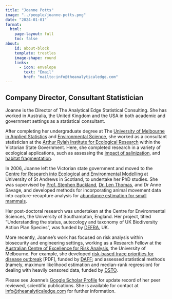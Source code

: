 ```yaml
---
title: "Joanne Potts"
image: "../people/joanne-potts.png"
date: "2024-01-01"
format:
  html:
    page-layout: full
    toc: false
about:
    id: about-block
    template: trestles
    image-shape: round
    links:
      - icon: envelope
        text: "Email"
        href: "mailto:info@theanalyticaledge.com"
---
```


## Company Director, Consultant Statistician

Joanne is the Director of The Analytical Edge Statistical Consulting. She has worked in Australia, the United Kingdom and the USA in both academic and government settings as a statistical consultant.

After completing her undergraduate degree at The [University of Melbourne in Applied Statistics](http://www.ms.unimelb.edu.au/) and [Environmental Science](http://www.sciencedirect.com/science/article/pii/S030438000600247X), she worked as a consultant statistician at the [Arthur Rylah Institute for Ecological Research](http://www.dse.vic.gov.au/arthur-rylah-institute) within the Victorian State Government. Here, she completed research in a variety of ecological applications, such as assessing the [impact of salinization](http://onlinelibrary.wiley.com/doi/10.1111/j.1365-2427.2006.01672.x/abstract), and [habitat fragmentation](http://www.publish.csiro.au/nid/144/display/citation/paper/WR07010.htm).

In 2006, Joanne left the Victorian state government and moved to the [Centre for Research into Ecological and Environmental Modelling](http://creem2.st-andrews.ac.uk/) at University of St Andrews in Scotland, to undertake her PhD studies. She was supervised by [Prof. Stephen Buckland](http://www.creem.st-and.ac.uk/stb/index.html), [Dr. Len Thomas](http://www.creem.st-and.ac.uk/len/), and Dr Anne Savage, and developed methods for incorporating animal movement data into capture-recapture analysis for [abundance estimation for small mammals](http://onlinelibrary.wiley.com/doi/10.1111/j.2041-210X.2012.00205.x/abstract).

Her post-doctoral research was undertaken at the Centre for Environmental Sciences, the University of Southampton, England. Her project, titled “Understanding the status, autecology and taxonomy of UK Biodiversity Action Plan Species”, was funded by [DEFRA](http://www.defra.gov.uk/ "Department for Environment, Food and Rural Affairs"), UK.

More recently, Joanne’s work has focused on risk analysis within biosecurity and engineering settings, working as a Research Fellow at the [Australian Centre of Excellence for Risk Analysis](http://www.acera.unimelb.edu.au/), the University of Melbourne. For example, she developed [risk-based trace priorities for disease outbreak](http://www.acera.unimelb.edu.au/materials/endorsed/1006B_OID2_Report.pdf) \[PDF\], funded by [DAFF](http://www.daff.gov.au/ "Department of Agriculture, Fisheries and Forestry"); and assessed statistical methods (namely, maximum likelihood estimation and median-rank regression) for dealing with heavily censored data, funded by [DSTO](http://www.dsto.defence.gov.au/ "Defence Science and Technology Organisation").

Please see Joanne's [Google Scholar Profile](https://scholar.google.com.au/citations?user=XnnIFvAAAAAJ&hl=en) for update record of her peer reviewed, scientific publications. She is available for contact at [info\@theanalyticaledge.com](mailto:info@theanalyticaledge.com) for further information.
